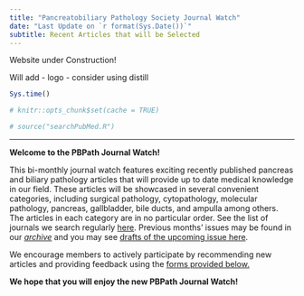```yaml
---
title: "Pancreatobiliary Pathology Society Journal Watch"
date: "Last Update on `r format(Sys.Date())`"
subtitle: Recent Articles that will be Selected
---
```


Website under Construction!

Will add
- logo
- consider using distill



```r
Sys.time()
```


```r
# knitr::opts_chunk$set(cache = TRUE)
```



```r
# source("searchPubMed.R")
```


<style type="text/css">

h1{
  text-align: center;
}
h2{
  text-align: center;
}
h3{
  text-align: center;
}
h4{
  text-align: center;
}
h4.date{
  text-align: center;
}

</style>


<!-- --- -->

<!-- # PBPath Journal Watch Articles {.tabset .tabset-fade .tabset-pills #pbpath_jw} -->


<!-- ```{r strings , include=FALSE} -->
<!-- PubMedString <- "PubMed: https://www.ncbi.nlm.nih.gov/pubmed/?term=" -->

<!-- doiString <- "doi: https://doi.org/" -->

<!-- ``` -->



<!-- ```{r read PMID csv, include=FALSE, cache=FALSE} -->
<!-- pancreas_recent_PMID <- -->
<!--     readr::read_csv(file      = "~/AutoJournalWatch/data/PMIDList_pancreas.csv", -->
<!--                     col_names = c("PMID"), -->
<!--                     readr::cols(PMID = readr::col_character())) -->

<!-- gallbladder_recent_PMID <- -->
<!--     readr::read_csv(file      = "~/AutoJournalWatch/data/PMIDList_gallbladder.csv", -->
<!--                     col_names = c("PMID"), -->
<!--                     readr::cols(PMID = readr::col_character())) -->

<!-- bileducts_recent_PMID <- -->
<!--     readr::read_csv(file      = "~/AutoJournalWatch/data/PMIDList_bileducts.csv", -->
<!--                     col_names = c("PMID"), -->
<!--                     readr::cols(PMID = readr::col_character())) -->

<!-- ampulla_recent_PMID <- -->
<!--     readr::read_csv(file      = "~/AutoJournalWatch/data/PMIDList_ampulla.csv", -->
<!--                     col_names = c("PMID"), -->
<!--                     readr::cols(PMID = readr::col_character())) -->
<!-- ``` -->





<!-- ```{r read PMID from previous JW, include=FALSE, cache=FALSE} -->
<!-- previousJW <- list.files(path = here::here("archive-of-published"), -->
<!--                           pattern = ".Rmd", -->
<!--                           full.names = TRUE) -->


<!-- text_previousJW <- unname(sapply(previousJW, readLines)) -->
<!-- text_previousJW <- unlist(text_previousJW, use.names=FALSE) -->

<!-- # text_previousJW <- purrr::map( -->
<!-- #     .x = previousJW, -->
<!-- #     .f = readLines -->
<!-- # ) -->



<!-- PMID_List_previousJW <- -->
<!--     stringr::str_extract( -->
<!--         string = text_previousJW, -->
<!--         pattern = -->
<!--             "PubMed_(\\d{8})" -->
<!--     ) -->


<!-- PMID_List_previousJW <- PMID_List_previousJW[!is.na(PMID_List_previousJW)] -->


<!-- PMID_List_previousJW <- PMID_List_previousJW %>% -->
<!--   unique() %>% -->
<!--   gsub(pattern = "PubMed_", replacement = "", x = .) -->

<!-- previousJW_PMID <- NULL -->
<!-- previousJW_PMID$PMID <- PMID_List_previousJW -->
<!-- previousJW_PMID <- as.data.frame(previousJW_PMID) -->

<!-- ``` -->




---

**Welcome to the PBPath Journal Watch!** 



This bi-monthly journal watch features exciting recently published pancreas and biliary pathology articles that will provide up to date medical knowledge in our field. These articles will be showcased in several convenient categories, including surgical pathology, cytopathology, molecular pathology, pancreas, gallbladder, bile ducts, and ampulla among others. The articles in each category are in no particular order. See the list of journals we search regularly [here](http://pbpath.org/pbpath-journal-watch/). Previous months’ issues may be found in our *[archive](http://pbpath.org/journal-watch-archive/)* and you may see [drafts of the upcoming issue here](http://pbpath.org/journal-watch-upcoming-issue/).  

We encourage members to actively participate by recommending new articles and providing feedback using the [forms provided below.](#feedback){target="_self"}  

**We hope that you will enjoy the new PBPath Journal Watch!**


<!-- ```{r PubMed Link, include=FALSE, cache=FALSE} -->
<!-- PMID_all <- dplyr::bind_rows(pancreas_recent_PMID, -->
<!--                              gallbladder_recent_PMID, -->
<!--                              bileducts_recent_PMID, -->
<!--                              ampulla_recent_PMID, -->
<!--                              previousJW_PMID -->
<!-- ) %>%  -->
<!--   dplyr::arrange(dplyr::desc(PMID)) %>%  -->
<!--   head(., n = 100) -->


<!-- PMIDs <- PMID_all$PMID %>%  -->
<!-- t() %>% -->
<!-- paste0("[uid] OR ", collapse = "") # add OR between PMID List -->

<!-- PMIDs <- gsub(" OR $", "" , PMIDs) # to remove last OR -->

<!-- Recent_PubMed_Link <- paste0("To see these selected articles in <a href = 'https://www.ncbi.nlm.nih.gov/pubmed/?term=",PMIDs,"'> PubMed click here </a>") -->

<!-- write(x = Recent_PubMed_Link, -->
<!--       file = here::here("data","Recent_PubMed_Link.txt")) -->

<!-- ``` -->



<!-- ```{r Lens Link, include=FALSE, cache=FALSE} -->
<!-- PMID_Lens <- paste0("pmid:",PMID_all$PMID,"%20OR%20" ) %>%  -->
<!--   t() %>%  -->
<!--   paste0(collapse = "") -->

<!-- PMID_Lens <- gsub("%20OR%20$", "" , PMID_Lens) -->

<!-- Recent_Lens_Link <- paste0("To see these selected articles in <a href = 'https://www.lens.org/lens/scholar/search/results?q=",PMID_Lens,"&toYear=2020&fromYear=1950&dateFilterField=year_published&filterMap=%7B%7D&preview=true'> Lens.org click here </a>") -->

<!-- write(x = Recent_Lens_Link, -->
<!--       file = here::here("data","Recent_Lens_Link.txt")) -->

<!-- ``` -->


<!-- <details> <summary> -->
<!-- Click here to see these articles and graphical summaries in other databases -->
<!-- </summary> -->

<!-- The *journal watch* articles are collected in [zenodo](https://doi.org/10.5281/zenodo.3635440) and [OSF](https://osf.io/3d67y/).   -->
<!-- [![DOI](https://zenodo.org/badge/DOI/10.5281/zenodo.3635440.svg)](https://doi.org/10.5281/zenodo.3635440)   -->


<!-- "r Recent_PubMed_Link" -->


<!-- "r Recent_Lens_Link" -->

<!-- </details> -->


<!-- --- -->

<!-- ```{r run all Rmd without knit, eval=FALSE, include=FALSE} -->
<!-- source_rmd <- function(rmd_file){ -->
<!--   knitr::knit(rmd_file, output = tempfile(), envir = globalenv()) -->
<!-- } -->

<!-- list_of_Rmd <- list.files(path = here::here(), -->
<!--                           pattern = "Recent.Rmd", -->
<!--                           full.names = TRUE) -->

<!-- purrr::map(.x = list_of_Rmd, .f = source_rmd) -->

<!-- # purrr::walk(.x = here::here("", list_of_Rmd), .f = source_rmd) -->
<!-- ``` -->

<!-- ```{r forcegit, eval=FALSE, include=FALSE} -->
<!-- # gitUpdateCommitPush -->
<!-- CommitMessage <- paste("updated on ", Sys.time(), sep = "") -->
<!-- wd <- getwd() -->
<!-- gitCommand <- paste("cd ", wd, " \n git add . \n git commit --message '", CommitMessage, "' \n git push origin master \n", sep = "") -->
<!-- system(command = gitCommand, intern = TRUE) -->
<!-- ``` -->


<!-- \pagebreak -->




<!-- ## Pancreas {#pancreas} -->




<!-- ```{r pancreasRecent,  child='~/JournalWatchPBPath/_pancreasRecent.Rmd'} -->
<!-- ``` -->

<!-- --- -->

<!-- <a href="#top" target="_self">Back to top</a> -->

<!-- --- -->

<!-- \pagebreak -->



<!-- ## Gallbladder {#gallbladder} -->




<!-- ```{r gallbladderRecent,  child='~/JournalWatchPBPath/_gallbladderRecent.Rmd'} -->
<!-- ``` -->


<!-- --- -->

<!-- <a href="#top" target="_self">Back to top</a> -->

<!-- --- -->

<!-- \pagebreak -->


<!-- ## Bile Ducts {#bileducts} -->




<!-- ```{r bileductsRecent,  child='~/JournalWatchPBPath/_bileductsRecent.Rmd'} -->
<!-- ``` -->



<!-- --- -->

<!-- <a href="#top" target="_self">Back to top</a> -->

<!-- --- -->

<!-- \pagebreak -->

<!-- ## Ampulla {#ampulla} -->




<!-- ```{r ampullaRecent,  child='~/JournalWatchPBPath/_ampullaRecent.Rmd'} -->
<!-- ``` -->



<!-- --- -->

<!-- <a href="#top" target="_self">Back to top</a> -->

<!-- --- -->

<!-- \pagebreak -->



<!-- --- -->

<!-- <a href="#top" target="_self">Back to top</a> -->

<!-- --- -->

<!-- \pagebreak -->






